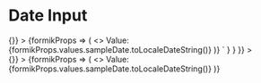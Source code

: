 
<Meta title="Input Date" component={InputDate} />

# Date Input

<Canvas>
  <Story
    name="Input Date"
    parameters={{
      docs: {
        source: {
          code: dedent`
            <Form
              initialValues={{
                sampleDate: new Date()
              }}
              onSubmit={() => {}}
            >
              {formikProps => (
                <>
                  Value: {formikProps.values.sampleDate.toLocaleDateString()}
                  <InputDate name="sampleDate" formikProps={formikProps} />
                </>
              )}
            </Form>`
        }
      }
    }}
  >
    <div className="input-text-story">
      <Form
        initialValues={{
          sampleDate: new Date()
        }}
        onSubmit={() => {}}
      >
        {formikProps => (
          <>
            Value: {formikProps.values.sampleDate.toLocaleDateString()}
            <InputDate name="sampleDate" formikProps={formikProps} />
          </>
        )}
      </Form>
    </div>
  </Story>
  <ArgsTable of={InputDate} />
</Canvas>
